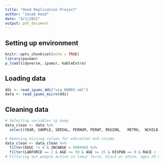 ```yaml
---
title: "Hood Replication Project"
author: "Jacob Hood"
date: "4/1/2021"
output: pdf_document
---
```


## Setting up environment 
```r
knitr::opts_chunk$set(echo = TRUE)
library(pacman)
p_load(tidyverse, ipumsr, kableExtra)
```

## Loading data
```r
ddi <- read_ipums_ddi("usa_00003.xml")
data <- read_ipums_micro(ddi)
```

## Cleaning data
```r
# Selecting variables tp keep 
data_clean <- data %>%
  select(YEAR, SAMPLE, SERIAL, PERNUM, PERWT, REGION,	METRO,	NCHILD,	NCHLT5,	SEX, AGE,	MARST, RACE, HISPAN, BPL, EDUC, LABFORCE,	CLASSWKR, OCC1990,	WKSWORK2,	UHRSWORK, INCWAGE)
```

```r
# Removing missing values for education and income
data_clean <- data_clean %>% 
  filter(EDUC != 0 & INCWAGE < 999998) %>% 
  filter(LABFORCE == 2 & AGE <= 59 & AGE >= 25 & HISPAN == 0 & RACE < 3)
# Filtering out people active in labor force, black or white, ages 25-59, and not Hispanic
```
